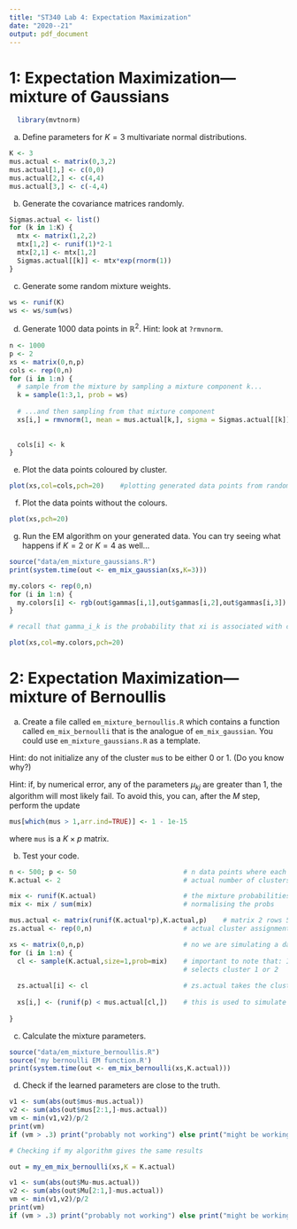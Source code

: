 ```yaml
---
title: "ST340 Lab 4: Expectation Maximization"
date: "2020--21"
output: pdf_document
---
```

# 1: Expectation Maximization---mixture of Gaussians

```r
  library(mvtnorm)
```

(a) Define parameters for $K = 3$ multivariate normal distributions.
```r
K <- 3
mus.actual <- matrix(0,3,2)
mus.actual[1,] <- c(0,0)
mus.actual[2,] <- c(4,4)
mus.actual[3,] <- c(-4,4)
```

(b) Generate the covariance matrices randomly.
```r
Sigmas.actual <- list()
for (k in 1:K) {
  mtx <- matrix(1,2,2)
  mtx[1,2] <- runif(1)*2-1
  mtx[2,1] <- mtx[1,2]
  Sigmas.actual[[k]] <- mtx*exp(rnorm(1))
}
```

(c) Generate some random mixture weights.
```r
ws <- runif(K)
ws <- ws/sum(ws)
```

(d) Generate 1000 data points in $\mathbb{R}^2$. Hint: look at `?rmvnorm`.
```r
n <- 1000
p <- 2
xs <- matrix(0,n,p)
cols <- rep(0,n)
for (i in 1:n) {
  # sample from the mixture by sampling a mixture component k...
  k = sample(1:3,1, prob = ws)
  
  # ...and then sampling from that mixture component
  xs[i,] = rmvnorm(1, mean = mus.actual[k,], sigma = Sigmas.actual[[k]])
  
  
  cols[i] <- k
}
```

(e) Plot the data points coloured by cluster.
```r
plot(xs,col=cols,pch=20)    #plotting generated data points from random MVN samples and colour coded based on distribution used
```

(f) Plot the data points without the colours.
```r
plot(xs,pch=20)
```

(g) Run the EM algorithm on your generated data. You can try seeing what happens if $K=2$ or $K=4$ as well$\dots$
```r
source("data/em_mixture_gaussians.R")
print(system.time(out <- em_mix_gaussian(xs,K=3)))

my.colors <- rep(0,n)
for (i in 1:n) {
  my.colors[i] <- rgb(out$gammas[i,1],out$gammas[i,2],out$gammas[i,3])
}

# recall that gamma_i_k is the probability that xi is associated with cluster k

plot(xs,col=my.colors,pch=20)
```

# 2: Expectation Maximization---mixture of Bernoullis

(a) Create a file called `em_mixture_bernoullis.R` which contains a function called `em_mix_bernoulli` that is the analogue of `em_mix_gaussian`. You could use `em_mixture_gaussians.R` as a template.

Hint: do not initialize any of the cluster `mu`s to be either 0 or 1. (Do you know why?)

Hint: if, by numerical error, any of the parameters $\mu_{kj}$ are greater than 1, the algorithm will most likely fail. To avoid this, you can, after the $M$ step, perform the update
```r
mus[which(mus > 1,arr.ind=TRUE)] <- 1 - 1e-15
```
where `mus` is a $K \times p$ matrix.

(b) Test your code.
```r
n <- 500; p <- 50                           # n data points where each data point is a vector of length 50. We are assuming each element in these vectors is from a bernoulli dist.
K.actual <- 2                               # actual number of clusters

mix <- runif(K.actual)                      # the mixture probabilities w_k. The probabilities for selecting a certain mixture component
mix <- mix / sum(mix)                       # normalising the probs

mus.actual <- matrix(runif(K.actual*p),K.actual,p)    # matrix 2 rows 50 columns. This is selecting our parameters mu for each vector. Each vector is made up of 50 mus.
zs.actual <- rep(0,n)                       # actual cluster assignment for each of the 500 data points

xs <- matrix(0,n,p)                         # no we are simulating a dataset
for (i in 1:n) {
  cl <- sample(K.actual,size=1,prob=mix)    # important to note that: If x has length 1, is numeric and x >= 1, sampling via sample takes place from 1:x.
                                            # selects cluster 1 or 2
  
  zs.actual[i] <- cl                        # zs.actual takes the cluster value
  
  xs[i,] <- (runif(p) < mus.actual[cl,])    # this is used to simulate our n data points. A large value in mus.actual is more likely to give a TRUE (1) value as there is a higher prob that the random sample                                                  from the uniform dist will be less than this value.
                                            
}
```

(c) Calculate the mixture parameters.
```r
source("data/em_mixture_bernoullis.R")
source('my bernoulli EM function.R')
print(system.time(out <- em_mix_bernoulli(xs,K.actual)))
```

(d) Check if the learned parameters are close to the truth.
```r
v1 <- sum(abs(out$mus-mus.actual))
v2 <- sum(abs(out$mus[2:1,]-mus.actual))
vm <- min(v1,v2)/p/2
print(vm)
if (vm > .3) print("probably not working") else print("might be working")
```


```r
# Checking if my algorithm gives the same results

out = my_em_mix_bernoulli(xs,K = K.actual)

v1 <- sum(abs(out$Mu-mus.actual))
v2 <- sum(abs(out$Mu[2:1,]-mus.actual))
vm <- min(v1,v2)/p/2
print(vm)
if (vm > .3) print("probably not working") else print("might be working")

```











